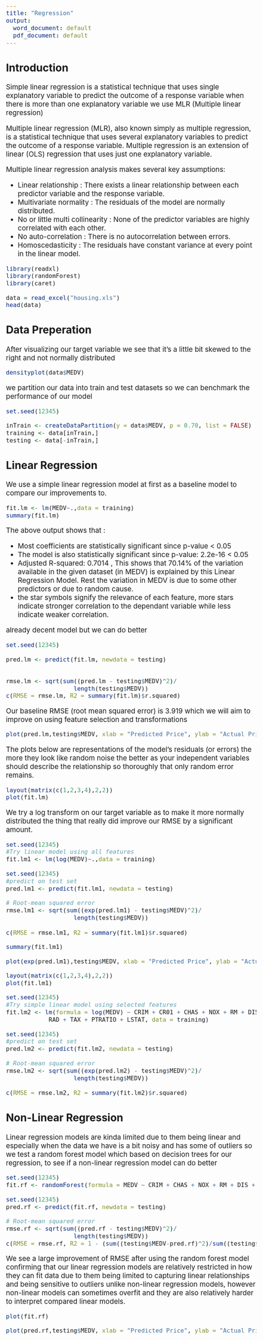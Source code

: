 ```yaml
---
title: "Regression"
output:
  word_document: default
  pdf_document: default
---
```


<style type="text/css">
  body{
  font-size: 14pt;
}
</style>

## Introduction

Simple linear regression is a statistical technique that uses single explanatory variable to predict the outcome of a response variable when there is more than one explanatory variable we use MLR (Multiple linear regression)

Multiple linear regression (MLR), also known simply as multiple regression, is a statistical technique that uses several explanatory variables to predict the outcome of a response variable. Multiple regression is an extension of linear (OLS) regression that uses just one explanatory variable.

Multiple linear regression analysis makes several key assumptions:

* Linear relationship : There exists a linear relationship between each predictor variable and the response variable.
* Multivariate normality : The residuals of the model are normally distributed.
* No or little multi collinearity :  None of the predictor variables are highly correlated with each other.
* No auto-correlation : There is no autocorrelation between errors.
* Homoscedasticity : The residuals have constant variance at every point in the linear model.


```r
library(readxl)
library(randomForest)
library(caret)
```

```r
data = read_excel("housing.xls")
head(data)
```

## Data Preperation

After visualizing our target variable we see that it's a little bit skewed to the right and not normally distributed

```r
densityplot(data$MEDV)
```


we partition our data into train and test datasets so we can benchmark the performance of our model

```r
set.seed(12345)

inTrain <- createDataPartition(y = data$MEDV, p = 0.70, list = FALSE)
training <- data[inTrain,]
testing <- data[-inTrain,]
```

## Linear Regression

We use a simple linear regression model at first as a baseline model to compare our improvements to.

```r
fit.lm <- lm(MEDV~.,data = training)
summary(fit.lm)
```
The above output shows that :

* Most coefficients are statistically significant since p-value < 0.05
* The model is also statistically significant since p-value: 2.2e-16 < 0.05
* Adjusted R-squared: 0.7014 , This shows that 70.14% of the variation available in the given dataset (in MEDV) is explained by this Linear Regression Model. Rest the variation in MEDV is due to some other predictors or due to random cause.
* the star symbols signify the relevance of each feature, more stars indicate stronger correlation to the dependant variable while less indicate weaker correlation.

already decent model but we can do better


```r
set.seed(12345)

pred.lm <- predict(fit.lm, newdata = testing)


rmse.lm <- sqrt(sum((pred.lm - testing$MEDV)^2)/
                   length(testing$MEDV))
c(RMSE = rmse.lm, R2 = summary(fit.lm)$r.squared)
```


Our baseline RMSE (root mean squared error) is 3.919 which we will aim to improve on using feature selection and transformations

```r
plot(pred.lm,testing$MEDV, xlab = "Predicted Price", ylab = "Actual Price", col="blue")
```


The plots below are representations of the model's residuals (or errors) the more they look like random noise the better as your independent variables should describe the relationship so thoroughly that only random error remains.
```r
layout(matrix(c(1,2,3,4),2,2))
plot(fit.lm)
```


We try a log transform on our target variable as to make it more normally distributed the thing that really did improve our RMSE by a significant amount.

```r
set.seed(12345)
#Try linear model using all features
fit.lm1 <- lm(log(MEDV)~.,data = training)

set.seed(12345)
#predict on test set
pred.lm1 <- predict(fit.lm1, newdata = testing)

# Root-mean squared error
rmse.lm1 <- sqrt(sum((exp(pred.lm1) - testing$MEDV)^2)/
                   length(testing$MEDV))
                   
c(RMSE = rmse.lm1, R2 = summary(fit.lm1)$r.squared)
```
```r
summary(fit.lm1)
```
```r
plot(exp(pred.lm1),testing$MEDV, xlab = "Predicted Price", ylab = "Actual Price", col="blue")
```
```r
layout(matrix(c(1,2,3,4),2,2))
plot(fit.lm1)
```

```r
set.seed(12345)
#Try simple linear model using selected features
fit.lm2 <- lm(formula = log(MEDV) ~ CRIM + CR01 + CHAS + NOX + RM + DIS + 
            RAD + TAX + PTRATIO + LSTAT, data = training)

set.seed(12345)
#predict on test set
pred.lm2 <- predict(fit.lm2, newdata = testing)

# Root-mean squared error
rmse.lm2 <- sqrt(sum((exp(pred.lm2) - testing$MEDV)^2)/
                   length(testing$MEDV))
                   
c(RMSE = rmse.lm2, R2 = summary(fit.lm2)$r.squared)
```


## Non-Linear Regression

Linear regression models are kinda limited due to them being linear and especially when the data we have is a bit noisy and has some of outliers so we test a random forest model which based on decision trees for our regression, to see if a non-linear regression model can do better


```r
set.seed(12345)
fit.rf <- randomForest(formula = MEDV ~ CRIM + CHAS + NOX + RM + DIS + RAD + TAX + PTRATIO + LSTAT, data = training)

set.seed(12345)
pred.rf <- predict(fit.rf, newdata = testing)

# Root-mean squared error
rmse.rf <- sqrt(sum((pred.rf - testing$MEDV)^2)/
                   length(testing$MEDV))
c(RMSE = rmse.rf, R2 = 1 - (sum((testing$MEDV-pred.rf)^2)/sum((testing$MEDV-mean(testing$MEDV))^2)))
```

We see a large improvement of RMSE after using the random forest model confirming that our linear regression models are relatively restricted in how they can fit data due to them being limited to capturing linear relationships and being sensitive to outliers unlike non-linear regression models, however non-linear models can sometimes overfit and they are also relatively harder to interpret compared linear models.
```r
plot(fit.rf)
```

```r
plot(pred.rf,testing$MEDV, xlab = "Predicted Price", ylab = "Actual Price", col="blue")
```
